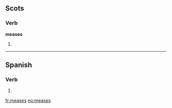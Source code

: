 ==Scots==

===Verb===
'''meases'''

# {{third-person singular of|mease|lang=sco}}

----

==Spanish==
 
===Verb===
{{es-verb-form|mear}}
 
# {{es-verb form of|ending=ar|mood=subjunctive|tense=imperfect|sera=se|pers=2|formal=no|number=singular|mear}}

[[fr:meases]]
[[no:meases]]